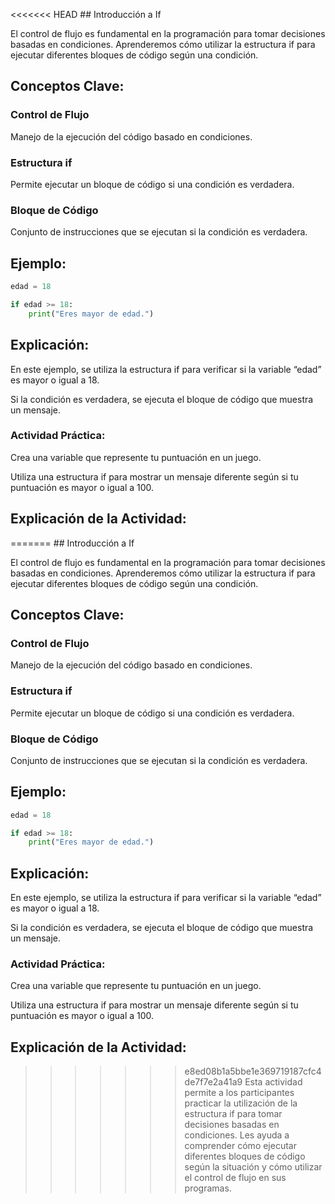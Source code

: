 <<<<<<< HEAD
## Introducción a If

El control de flujo es fundamental en la programación para tomar decisiones basadas en condiciones. Aprenderemos cómo utilizar la estructura if para ejecutar diferentes bloques de código según una condición.

## Conceptos Clave:

### Control de Flujo

Manejo de la ejecución del código basado en condiciones.

### Estructura if

Permite ejecutar un bloque de código si una condición es verdadera.

### Bloque de Código

Conjunto de instrucciones que se ejecutan si la condición es verdadera.

## Ejemplo:

``` python
edad = 18

if edad >= 18:
    print("Eres mayor de edad.")
```

## Explicación:

En este ejemplo, se utiliza la estructura if para verificar si la variable "edad" es mayor o igual a 18.

Si la condición es verdadera, se ejecuta el bloque de código que muestra un mensaje.

::: {.callout-important}

### Actividad Práctica:

Crea una variable que represente tu puntuación en un juego.

Utiliza una estructura if para mostrar un mensaje diferente según si tu puntuación es mayor o igual a 100.
:::

## Explicación de la Actividad:

=======
## Introducción a If

El control de flujo es fundamental en la programación para tomar decisiones basadas en condiciones. Aprenderemos cómo utilizar la estructura if para ejecutar diferentes bloques de código según una condición.

## Conceptos Clave:

### Control de Flujo

Manejo de la ejecución del código basado en condiciones.

### Estructura if

Permite ejecutar un bloque de código si una condición es verdadera.

### Bloque de Código

Conjunto de instrucciones que se ejecutan si la condición es verdadera.

## Ejemplo:

``` python
edad = 18

if edad >= 18:
    print("Eres mayor de edad.")
```

## Explicación:

En este ejemplo, se utiliza la estructura if para verificar si la variable "edad" es mayor o igual a 18.

Si la condición es verdadera, se ejecuta el bloque de código que muestra un mensaje.

::: {.callout-important}

### Actividad Práctica:

Crea una variable que represente tu puntuación en un juego.

Utiliza una estructura if para mostrar un mensaje diferente según si tu puntuación es mayor o igual a 100.
:::

## Explicación de la Actividad:

>>>>>>> e8ed08b1a5bbe1e369719187cfc4de7f7e2a41a9
Esta actividad permite a los participantes practicar la utilización de la estructura if para tomar decisiones basadas en condiciones. Les ayuda a comprender cómo ejecutar diferentes bloques de código según la situación y cómo utilizar el control de flujo en sus programas.